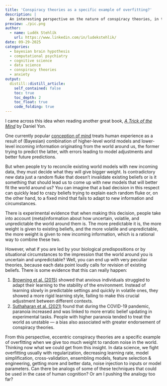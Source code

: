 ```yaml
---
title: 'Conspiracy theories as a specific example of overfitting?'
description: |
  An interesting perspective on the nature of conspiracy theories, in the spirit of the book 'Algorithms to Live By' from Brian Christian and Tom Griffiths.  
preview: ./pic.png    
author:
  - name: Luděk Stehlík
    url: https://www.linkedin.com/in/ludekstehlik/
date: 09-29-2025
categories:
  - bayesian brain hypothesis
  - computational psychiatry
  - cognitive science 
  - data science
  - conspiracy theories
  - anxiety
output:
  distill::distill_article:
    self_contained: false
    toc: true
    toc_depth: 2
    toc_float: true
    code_folding: true
---
```


I came across this idea when reading another great book, [*A Trick of the Mind*](https://www.amazon.com/Trick-Mind-Brain-Invents-Reality/dp/1538725207){target="_blank"} by Daniel Yon.

One currently popular [conception of mind](https://en.wikipedia.org/wiki/Bayesian_approaches_to_brain_function){target="_blank"} treats human experience as a result of (Bayesian) combination of higher-level world models and lower-level incoming information originating from the world around us, the former trying to predict the latter, with errors leading to model adjustments and better future predictions.

But when people try to reconcile existing world models with new incoming data, they must decide what they will give bigger weight. Is contradictory new data just a random fluke that doesn’t invalidate existing beliefs or is it something that should lead us to come up with new models that will better fit the world around us? You can imagine that a bad decision in this respect can quickly lead to crazy beliefs trying to explain each random fluke or, on the other hand, to a fixed mind that fails to adapt to new information and circumstances.

There is experimental evidence that when making this decision, people take into account (meta)information about how uncertain, volatile, and unpredictable the world around them is. The more predictable it is, the more weight is given to existing beliefs, and the more volatile and unpredictable, the more weight is given to new incoming information, which is a rational way to combine these two.

However, what if you are led by your biological predispositions or by situational circumstances to the impression that the world around you is uncertain and unpredictable? Well, you can end up with very peculiar theories, because each data point loudly calls for revision of existing beliefs. There is some evidence that this can really happen:

1. [Browning et al. (2015)](https://www.nature.com/articles/nn.3961){target="_blank"} showed that anxious individuals struggled to adapt their learning to the stability of the environment. Instead of learning slowly in predictable settings and quickly in volatile ones, they showed a more rigid learning style, failing to make this crucial adjustment between different contexts.
2. [Suthaharan et al. (2021)](https://www.nature.com/articles/s41562-021-01176-8?utm_source=chatgpt.com){target="_blank"} found that during the COVID-19 pandemic, paranoia increased and was linked to more erratic belief updating in experimental tasks. People with higher paranoia tended to treat the world as unstable — a bias also associated with greater endorsement of conspiracy theories.

From this perspective, eccentric conspiracy theories are a specific example of overfitting when we give too much weight to random noise in the world. Thinking now what we could get from this insight. In data science, we fight overfitting usually with regularization, decreasing learning rate, model simplification, cross-validation, ensembling models, feature selection & engineering, getting more and better data, noise injection to inputs or model parameters. Can there be analogs of some of these techniques that could be used in the case of human cognition? Or am I pushing the analogy too far?